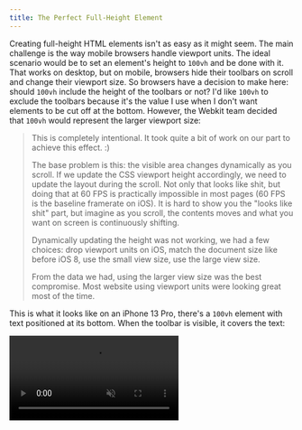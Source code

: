 ```yaml
---
title: The Perfect Full-Height Element
---
```



Creating full-height HTML elements isn't as easy as it might seem. The main challenge is the way mobile browsers handle viewport units. The ideal scenario would be to set an element's height to `100vh` and be done with it. That works on desktop, but on mobile, browsers hide their toolbars on scroll and change their viewport size. So browsers have a decision to make here: should `100vh` include the height of the toolbars or not? I'd like `100vh` to exclude the toolbars because it's the value I use when I don't want elements to be cut off at the bottom. However, the Webkit team decided that `100vh` would represent the larger viewport size:

> This is completely intentional. It took quite a bit of work on our part to achieve this effect. :)
>
> The base problem is this: the visible area changes dynamically as you scroll. If we update the CSS viewport height accordingly, we need to update the layout during the scroll. Not only that looks like shit, but doing that at 60 FPS is practically impossible in most pages (60 FPS is the baseline framerate on iOS).
> It is hard to show you the "looks like shit" part, but imagine as you scroll, the contents moves and what you want on screen is continuously shifting.
>
> Dynamically updating the height was not working, we had a few choices: drop viewport units on iOS, match the document size like before iOS 8, use the small view size, use the large view size.
>
> From the data we had, using the larger view size was the best compromise. Most website using viewport units were looking great most of the time.

This is what it looks like on an iPhone 13 Pro, there's a `100vh` element with text positioned at its bottom. When the toolbar is visible, it covers the text:

<video class="max-h-[70vh] bg-primary-900 p-2 mx-auto rounded-lg" src={vid_100vh} autoplay playsinline muted loop />

## What solutions are already out there?

I'll start with the prior art, these are solutions that can work but they all have flaws which is why I'm sharing my technique.

### Setting the height to `100%`

For simple layouts, you can set the height to `100%` from the `html` element all the way down to the element that should fill the screen. This works on all browsers but I wouldn't use it for anything but the simplest web page. The main reason is that passing height `100%` all the way down to your element is not flexible and can cause other layout issues.

While passing height `100%` is a pure CSS solution, it's not an ideal one for the web apps I tend to build.

### Using the new viewport units &ndash; large, small, and dynamic

> Viewport units similar to vw and vh that are based on shown or hidden browser UI states to address shortcomings of the original units. Currently defined as the lvh, lvw, svh, svw, dvh, dvw units.

This will eventually be the correct solution; however, right now, [browser support is terrible](https://caniuse.com/viewport-unit-variants). At the time of writing this article, Oct. 2022, I don't recommend using these units.

### Using `window.innerHeight`

Unfortunately, CSS has failed us. It's time to pull out the big guns with JavaScript. Most solutions I have found on this subject rely on `window.innerHeight` and `window.addEventListener('resize', ...)`. It's a good solution, but it has a little flaw if used by itself. Whenever the toolbar disappears or reappears, the `window.innerHeight` value changes and causes an abrupt page jump when the height adjusts itself.

Take a look:

<video
  class="max-h-[70vh] bg-primary-900 p-2 mx-auto rounded-lg"
  src={vid_innerHeight}
  autoplay
  playsinline
  muted
  loop
/>

### Improving `window.innerHeight`

We want to use `window.innerHeight` without the jump that it causes when toolbars resize the viewport. We can't just ignore resize events because they're important for screen rotation or window resizes on desktop. There is a solution. It lies in the fact that `100vh` remains constant despite the browser UI changing. We can use that to detect actual page resizes and ignore ones caused by a toolbar resize.

First, we need an element in our HTML that will serve as a measuring stick. It can be placed anywhere in the DOM:

```css
#measuring-stick {
  position: absolute;
  width: 1px;
  top: 0;
  left: -1px;
  height: 100vh;
}
```

Next, we'll use the measuring stick element to detect if the browser height has actually changed or not. We know that `100vh` stays constant when the toolbar resizes, so, on a resize event, we can check if the measuringStick's height changed. It it stayed the same, we know the window resize event was triggered by the toolbar and we can ignore it. Otherwise, we have to actually recalculate our height. Here I'm using a technique that sets a CSS variable named `--vh`, but you could also adapt this script and directly set your element's height to `window.innerHeight`. You may also want to throttle the resize handler event which I won't cover in this article.

```js
// Reference value
let browserHeight_previousValue = null;

const setVh = () => {
  const measuringStickHeight = document.querySelector("#measuring-stick").clientHeight;
  const browserHeight_hasChanged = measuringStickHeight !== browserHeight_previousValue;

  // Quit if the measuringStick's height didn't change
  if (!browserHeight_hasChanged) return;

  // Set our CSS variable
  document.querySelector(":root").style.setProperty("--vh", window.innerHeight / 100 + "px");

  // Update our reference value
  browserHeight_previousValue = measuringStickHeight;
};

window.addEventListener("resize", setVh);
window.addEventListener("load", setVh);
```

Finally we can set the height on our full-height elements like this:

```html
<div style="height: calc(100 * var(--vh);"></div>
```

Here's the final result, notice how it's smooth and there are no jumps when the toolbar hides or appears:

<video
  class="max-h-[70vh] bg-primary-900 p-2 mx-auto rounded-lg"
  src={vid_measuringStick}
  autoplay
  playsinline
  muted
  loop
/>

As a bonus because I'm feeling generous, here it is as a React hook:

```jsx
import { useLayoutEffect, useRef } from "react";

const use_setVh = () => {
  const browserHeight_previousValue = useRef(null);

  useLayoutEffect(() => {
    const setVh = () => {
      const measuringStickHeight = document.querySelector("#measuring-stick").clientHeight;
      const browserHeight_hasChanged = measuringStickHeight !== browserHeight_previousValue.current;

      if (browserHeight_hasChanged) {
        browserHeight_previousValue.current = measuringStickHeight;
        document.querySelector(":root").style.setProperty("--vh", window.innerHeight / 100 + "px");
      }
    };

    window.addEventListener("resize", setVh);
    setVh();

    return () => {
      window.removeEventListener("resize", setVh);
    };
  }, []);
};

export default use_setVh;
```

As mentionned before, you may want to throttle the resize handler event.

I hope you found this useful, if you have any comments you can reach me on twitter [@heyralrom](https://twitter.com/heyralrom)
